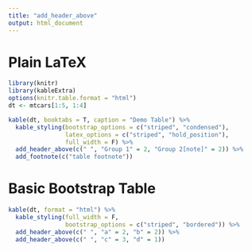```yaml
---
title: "add_header_above"
output: html_document
---
```


# Plain LaTeX 
```r
library(knitr)
library(kableExtra)
options(knitr.table.format = "html")
dt <- mtcars[1:5, 1:4]

kable(dt, booktabs = T, caption = "Demo Table") %>%
  kable_styling(bootstrap_options = c("striped", "condensed"), 
                latex_options = c("striped", "hold_position"),
                full_width = F) %>%
  add_header_above(c(" ", "Group 1" = 2, "Group 2[note]" = 2)) %>%
  add_footnote(c("table footnote"))
```

# Basic Bootstrap Table
```r
kable(dt, format = "html") %>%
  kable_styling(full_width = F, 
                bootstrap_options = c("striped", "bordered")) %>%
  add_header_above(c(" ", "a" = 2, "b" = 2)) %>%
  add_header_above(c(" ", "c" = 3, "d" = 1))
```
